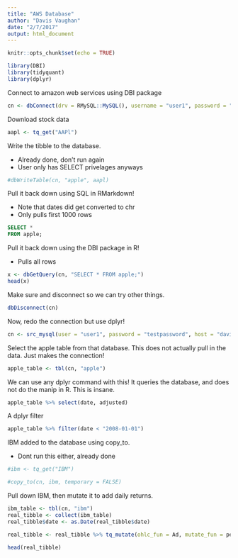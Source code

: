 ```yaml
---
title: "AWS Database"
author: "Davis Vaughan"
date: "2/7/2017"
output: html_document
---
```


```r
knitr::opts_chunk$set(echo = TRUE)

library(DBI)
library(tidyquant)
library(dplyr)
```

Connect to amazon web services using DBI package

```r
cn <- dbConnect(drv = RMySQL::MySQL(), username = "user1", password = "testpassword", host = "davisdbinstance.crarljboc8to.us-west-2.rds.amazonaws.com", port = 3306, dbname = "firstdb")
```

Download stock data

```r
aapl <- tq_get("AAPl")
```

Write the tibble to the database. 

- Already done, don't run again
- User only has SELECT privelages anyways


```r
#dbWriteTable(cn, "apple", aapl)
```

Pull it back down using SQL in RMarkdown! 

- Note that dates did get converted to chr
- Only pulls first 1000 rows

```sql
SELECT * 
FROM apple;
```

Pull it back down using the DBI package in R! 

- Pulls all rows

```r
x <- dbGetQuery(cn, "SELECT * FROM apple;")
head(x)
```

Make sure and disconnect so we can try other things.

```r
dbDisconnect(cn)
```


Now, redo the connection but use dplyr!

```r
cn <- src_mysql(user = "user1", password = "testpassword", host = "davisdbinstance.crarljboc8to.us-west-2.rds.amazonaws.com", port = 3306, dbname = "firstdb")
```

Select the apple table from that database. This does not actually pull in the data. Just makes the connection!

```r
apple_table <- tbl(cn, "apple")
```

We can use any dplyr command with this! It queries the database, and does not do the manip in R. This is insane.

```r
apple_table %>% select(date, adjusted)
```

A dplyr filter

```r
apple_table %>% filter(date < "2008-01-01")
```

IBM added to the database using copy_to. 

- Dont run this either, already done

```r
#ibm <- tq_get("IBM")

#copy_to(cn, ibm, temporary = FALSE)
```

Pull down IBM, then mutate it to add daily returns.

```r
ibm_table <- tbl(cn, "ibm")
real_tibble <- collect(ibm_table)
real_tibble$date <- as.Date(real_tibble$date)

real_tibble <- real_tibble %>% tq_mutate(ohlc_fun = Ad, mutate_fun = periodReturn, period = "daily")

head(real_tibble)
```



